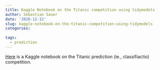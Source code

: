 ```yaml
---
title: Kaggle Notebook on the Titanic competition using tidymodels
author: Sebastian Sauer
date: '2020-12-12'
slug: kaggle-notebook-on-the-titanic-competition-using-tidymodels
categories:
  
tags:
  - prediction
---
```



[Here](https://www.kaggle.com/ssauer/tidymodels-titanic/report) is a Kaggle notebook on the Titanic prediction (ie., classifiactio) competition.


